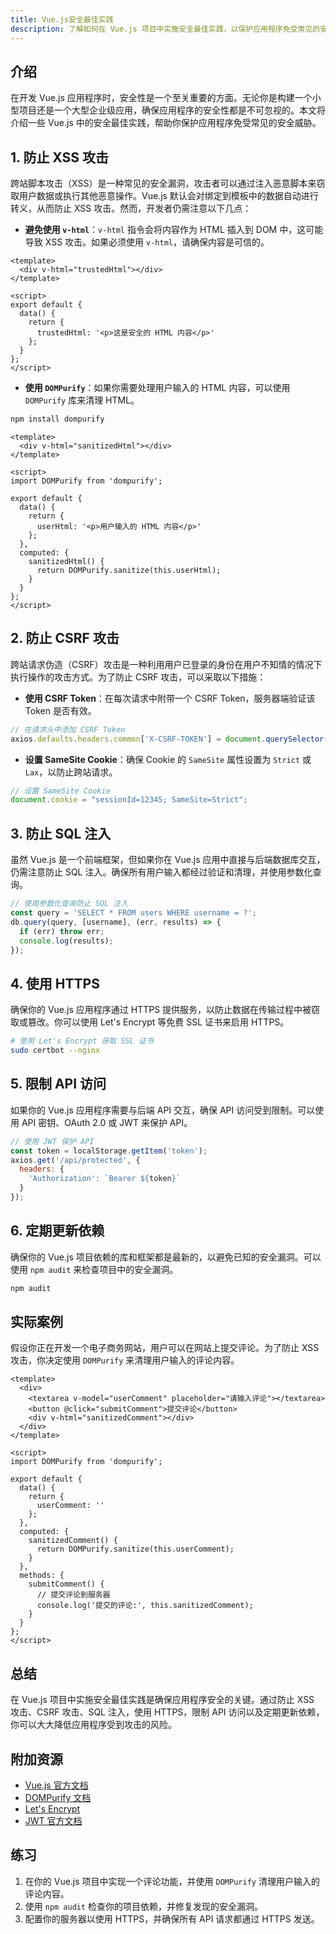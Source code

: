 ```yaml
---
title: Vue.js安全最佳实践
description: 了解如何在 Vue.js 项目中实施安全最佳实践，以保护应用程序免受常见的安全威胁。
---
```


## 介绍

在开发 Vue.js 应用程序时，安全性是一个至关重要的方面。无论你是构建一个小型项目还是一个大型企业级应用，确保应用程序的安全性都是不可忽视的。本文将介绍一些 Vue.js 中的安全最佳实践，帮助你保护应用程序免受常见的安全威胁。

## 1. 防止 XSS 攻击

跨站脚本攻击（XSS）是一种常见的安全漏洞，攻击者可以通过注入恶意脚本来窃取用户数据或执行其他恶意操作。Vue.js 默认会对绑定到模板中的数据自动进行转义，从而防止 XSS 攻击。然而，开发者仍需注意以下几点：

- **避免使用 `v-html`**：`v-html` 指令会将内容作为 HTML 插入到 DOM 中，这可能导致 XSS 攻击。如果必须使用 `v-html`，请确保内容是可信的。

```vue
<template>
  <div v-html="trustedHtml"></div>
</template>

<script>
export default {
  data() {
    return {
      trustedHtml: '<p>这是安全的 HTML 内容</p>'
    };
  }
};
</script>
```

- **使用 `DOMPurify`**：如果你需要处理用户输入的 HTML 内容，可以使用 `DOMPurify` 库来清理 HTML。

```bash
npm install dompurify
```

```vue
<template>
  <div v-html="sanitizedHtml"></div>
</template>

<script>
import DOMPurify from 'dompurify';

export default {
  data() {
    return {
      userHtml: '<p>用户输入的 HTML 内容</p>'
    };
  },
  computed: {
    sanitizedHtml() {
      return DOMPurify.sanitize(this.userHtml);
    }
  }
};
</script>
```

## 2. 防止 CSRF 攻击

跨站请求伪造（CSRF）攻击是一种利用用户已登录的身份在用户不知情的情况下执行操作的攻击方式。为了防止 CSRF 攻击，可以采取以下措施：

- **使用 CSRF Token**：在每次请求中附带一个 CSRF Token，服务器端验证该 Token 是否有效。

```javascript
// 在请求头中添加 CSRF Token
axios.defaults.headers.common['X-CSRF-TOKEN'] = document.querySelector('meta[name="csrf-token"]').getAttribute('content');
```

- **设置 SameSite Cookie**：确保 Cookie 的 `SameSite` 属性设置为 `Strict` 或 `Lax`，以防止跨站请求。

```javascript
// 设置 SameSite Cookie
document.cookie = "sessionId=12345; SameSite=Strict";
```

## 3. 防止 SQL 注入

虽然 Vue.js 是一个前端框架，但如果你在 Vue.js 应用中直接与后端数据库交互，仍需注意防止 SQL 注入。确保所有用户输入都经过验证和清理，并使用参数化查询。

```javascript
// 使用参数化查询防止 SQL 注入
const query = 'SELECT * FROM users WHERE username = ?';
db.query(query, [username], (err, results) => {
  if (err) throw err;
  console.log(results);
});
```

## 4. 使用 HTTPS

确保你的 Vue.js 应用程序通过 HTTPS 提供服务，以防止数据在传输过程中被窃取或篡改。你可以使用 Let's Encrypt 等免费 SSL 证书来启用 HTTPS。

```bash
# 使用 Let's Encrypt 获取 SSL 证书
sudo certbot --nginx
```

## 5. 限制 API 访问

如果你的 Vue.js 应用程序需要与后端 API 交互，确保 API 访问受到限制。可以使用 API 密钥、OAuth 2.0 或 JWT 来保护 API。

```javascript
// 使用 JWT 保护 API
const token = localStorage.getItem('token');
axios.get('/api/protected', {
  headers: {
    'Authorization': `Bearer ${token}`
  }
});
```

## 6. 定期更新依赖

确保你的 Vue.js 项目依赖的库和框架都是最新的，以避免已知的安全漏洞。可以使用 `npm audit` 来检查项目中的安全漏洞。

```bash
npm audit
```

## 实际案例

假设你正在开发一个电子商务网站，用户可以在网站上提交评论。为了防止 XSS 攻击，你决定使用 `DOMPurify` 来清理用户输入的评论内容。

```vue
<template>
  <div>
    <textarea v-model="userComment" placeholder="请输入评论"></textarea>
    <button @click="submitComment">提交评论</button>
    <div v-html="sanitizedComment"></div>
  </div>
</template>

<script>
import DOMPurify from 'dompurify';

export default {
  data() {
    return {
      userComment: ''
    };
  },
  computed: {
    sanitizedComment() {
      return DOMPurify.sanitize(this.userComment);
    }
  },
  methods: {
    submitComment() {
      // 提交评论到服务器
      console.log('提交的评论:', this.sanitizedComment);
    }
  }
};
</script>
```

## 总结

在 Vue.js 项目中实施安全最佳实践是确保应用程序安全的关键。通过防止 XSS 攻击、CSRF 攻击、SQL 注入，使用 HTTPS，限制 API 访问以及定期更新依赖，你可以大大降低应用程序受到攻击的风险。

## 附加资源

- [Vue.js 官方文档](https://vuejs.org/)
- [DOMPurify 文档](https://github.com/cure53/DOMPurify)
- [Let's Encrypt](https://letsencrypt.org/)
- [JWT 官方文档](https://jwt.io/)

## 练习

1. 在你的 Vue.js 项目中实现一个评论功能，并使用 `DOMPurify` 清理用户输入的评论内容。
2. 使用 `npm audit` 检查你的项目依赖，并修复发现的安全漏洞。
3. 配置你的服务器以使用 HTTPS，并确保所有 API 请求都通过 HTTPS 发送。
